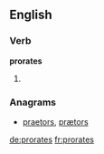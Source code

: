 ==English==

===Verb===
'''prorates'''

# {{third-person singular of|prorate}}

===Anagrams===
* [[praetors#English|praetors]], [[prætors#English|prætors]]

[[de:prorates]]
[[fr:prorates]]